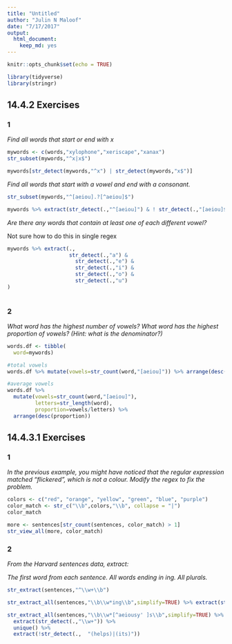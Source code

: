 ```yaml
---
title: "Untitled"
author: "Julin N Maloof"
date: "7/17/2017"
output: 
  html_document: 
    keep_md: yes
---
```


```r
knitr::opts_chunk$set(echo = TRUE)
```

```r
library(tidyverse)
library(stringr)
```

## 14.4.2 Exercises

### 1
_Find all words that start or end with x_
```r
mywords <- c(words,"xylophone","xeriscape","xanax")
str_subset(mywords,"^x|x$")

mywords[str_detect(mywords,"^x") | str_detect(mywords,"x$")]
```

_Find all words that start with a vowel and end with a consonant._

```r
str_subset(mywords,"^[aeiou].?[^aeiou]$")

mywords %>% extract(str_detect(.,"^[aeiou]") & ! str_detect(.,"[aeiou]$"))
```

_Are there any words that contain at least one of each different vowel?_

Not sure how to do this in single regex

```r
mywords %>% extract(.,
                    str_detect(.,"a") & 
                      str_detect(.,"e") & 
                      str_detect(.,"i") & 
                      str_detect(.,"o") & 
                      str_detect(.,"u") 
)
    
```


### 2

_What word has the highest number of vowels? What word has the highest proportion of vowels? (Hint: what is the denominator?)_

```r
words.df <- tibble(
  word=mywords)

#total vowels
words.df %>% mutate(vowels=str_count(word,"[aeiou]")) %>% arrange(desc(vowels))

#average vowels
words.df %>% 
  mutate(vowels=str_count(word,"[aeiou]"),
         letters=str_length(word),
         proportion=vowels/letters) %>% 
  arrange(desc(proportion))
```

## 14.4.3.1 Exercises

### 1 
_In the previous example, you might have noticed that the regular expression matched “flickered”, which is not a colour. Modify the regex to fix the problem._
```r
colors <- c("red", "orange", "yellow", "green", "blue", "purple")
color_match <- str_c("\\b",colors,"\\b", collapse = "|")
color_match
```

```r
more <- sentences[str_count(sentences, color_match) > 1]
str_view_all(more, color_match)
```

### 2
_From the Harvard sentences data, extract:_

_The first word from each sentence._
_All words ending in ing._
_All plurals._

```r
str_extract(sentences,"^\\w+\\b")
```

```r
str_extract_all(sentences,"\\b\\w*ing\\b",simplify=TRUE) %>% extract(str_detect(.,"\\w+"))
```

```r
str_extract_all(sentences,"\\b\\w*[^aeiousy' ]s\\b",simplify=TRUE) %>%
  extract(str_detect(.,"\\w+")) %>%
  unique() %>%
  extract(!str_detect(.,  "(helps)|(its)"))
```
